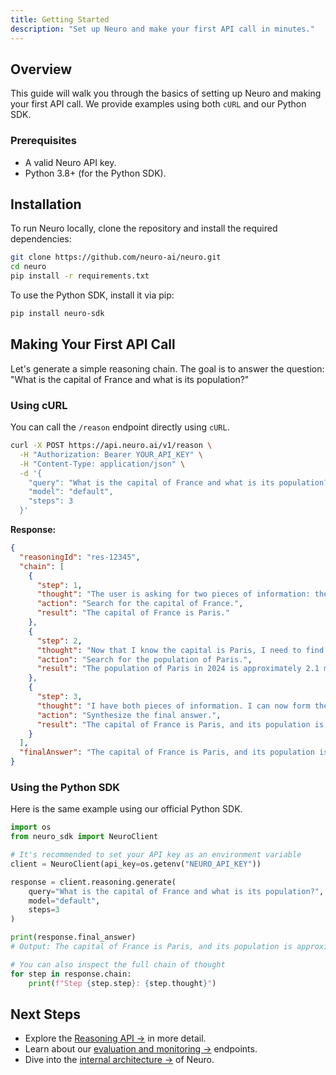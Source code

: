 ```yaml
---
title: Getting Started
description: "Set up Neuro and make your first API call in minutes."
---
```


## Overview

This guide will walk you through the basics of setting up Neuro and making your first API call. We provide examples using both `cURL` and our Python SDK.

### Prerequisites

- A valid Neuro API key.
- Python 3.8+ (for the Python SDK).

## Installation

To run Neuro locally, clone the repository and install the required dependencies:

```bash
git clone https://github.com/neuro-ai/neuro.git
cd neuro
pip install -r requirements.txt
```

To use the Python SDK, install it via pip:

```bash
pip install neuro-sdk
```

## Making Your First API Call

Let's generate a simple reasoning chain. The goal is to answer the question: "What is the capital of France and what is its population?"

### Using cURL

You can call the `/reason` endpoint directly using `cURL`.

```bash
curl -X POST https://api.neuro.ai/v1/reason \
  -H "Authorization: Bearer YOUR_API_KEY" \
  -H "Content-Type: application/json" \
  -d '{
    "query": "What is the capital of France and what is its population?",
    "model": "default",
    "steps": 3
  }'
```

**Response:**

```json
{
  "reasoningId": "res-12345",
  "chain": [
    {
      "step": 1,
      "thought": "The user is asking for two pieces of information: the capital of France and its population. I should first identify the capital.",
      "action": "Search for the capital of France.",
      "result": "The capital of France is Paris."
    },
    {
      "step": 2,
      "thought": "Now that I know the capital is Paris, I need to find its population.",
      "action": "Search for the population of Paris.",
      "result": "The population of Paris in 2024 is approximately 2.1 million."
    },
    {
      "step": 3,
      "thought": "I have both pieces of information. I can now form the final answer.",
      "action": "Synthesize the final answer.",
      "result": "The capital of France is Paris, and its population is approximately 2.1 million."
    }
  ],
  "finalAnswer": "The capital of France is Paris, and its population is approximately 2.1 million."
}
```

### Using the Python SDK

Here is the same example using our official Python SDK.

```python
import os
from neuro_sdk import NeuroClient

# It's recommended to set your API key as an environment variable
client = NeuroClient(api_key=os.getenv("NEURO_API_KEY"))

response = client.reasoning.generate(
    query="What is the capital of France and what is its population?",
    model="default",
    steps=3
)

print(response.final_answer)
# Output: The capital of France is Paris, and its population is approximately 2.1 million.

# You can also inspect the full chain of thought
for step in response.chain:
    print(f"Step {step.step}: {step.thought}")
```

## Next Steps

- Explore the [Reasoning API →](../api/reasoning.md) in more detail.
- Learn about our [evaluation and monitoring →](../api/eval.md) endpoints.
- Dive into the [internal architecture →](../internals/pipeline.md) of Neuro.
